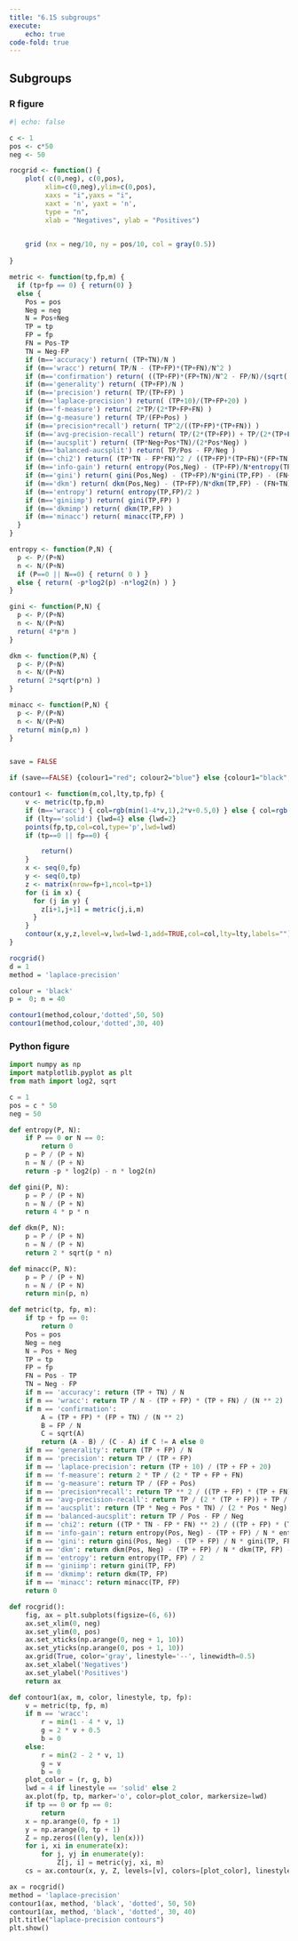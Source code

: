 ```yaml
---
title: "6.15 subgroups"
execute: 
    echo: true
code-fold: true
---
```



## Subgroups

### R figure

```r
#| echo: false

c <- 1 
pos <- c*50  
neg <- 50  

rocgrid <- function() {
	plot( c(0,neg), c(0,pos),
		 xlim=c(0,neg),ylim=c(0,pos),
		 xaxs = "i",yaxs = "i",
		 xaxt = 'n', yaxt = 'n',
		 type = "n",
		 xlab = "Negatives", ylab = "Positives")
	

	grid (nx = neg/10, ny = pos/10, col = gray(0.5))
	
}

metric <- function(tp,fp,m) {
  if (tp+fp == 0) { return(0) }
  else {
    Pos = pos
    Neg = neg
    N = Pos+Neg
    TP = tp
    FP = fp
    FN = Pos-TP
    TN = Neg-FP
    if (m=='accuracy') return( (TP+TN)/N ) 
    if (m=='wracc') return( TP/N - (TP+FP)*(TP+FN)/N^2 ) 
    if (m=='confirmation') return( ((TP+FP)*(FP+TN)/N^2 - FP/N)/(sqrt((TP+FP)*(FP+TN)/N^2) - (TP+FP)*(FP+TN)/N^2) ) 
    if (m=='generality') return( (TP+FP)/N ) 
    if (m=='precision') return( TP/(TP+FP) ) 
    if (m=='laplace-precision') return( (TP+10)/(TP+FP+20) ) 
    if (m=='f-measure') return( 2*TP/(2*TP+FP+FN) ) 
    if (m=='g-measure') return( TP/(FP+Pos) ) 
    if (m=='precision*recall') return( TP^2/((TP+FP)*(TP+FN)) ) 
    if (m=='avg-precision-recall') return( TP/(2*(TP+FP)) + TP/(2*(TP+FN)) ) 
    if (m=='aucsplit') return( (TP*Neg+Pos*TN)/(2*Pos*Neg) ) 
    if (m=='balanced-aucsplit') return( TP/Pos - FP/Neg ) 
    if (m=='chi2') return( (TP*TN - FP*FN)^2 / ((TP+FP)*(TP+FN)*(FP+TN)*(FN+TN)) ) 
    if (m=='info-gain') return( entropy(Pos,Neg) - (TP+FP)/N*entropy(TP,FP) - (FN+TN)/N*entropy(FN,TN) )
    if (m=='gini') return( gini(Pos,Neg) - (TP+FP)/N*gini(TP,FP) - (FN+TN)/N*gini(FN,TN) )
    if (m=='dkm') return( dkm(Pos,Neg) - (TP+FP)/N*dkm(TP,FP) - (FN+TN)/N*dkm(FN,TN) )
    if (m=='entropy') return( entropy(TP,FP)/2 )
    if (m=='giniimp') return( gini(TP,FP) )
    if (m=='dkmimp') return( dkm(TP,FP) )
    if (m=='minacc') return( minacc(TP,FP) )
  }
}

entropy <- function(P,N) {
  p <- P/(P+N)
  n <- N/(P+N)
  if (P==0 || N==0) { return( 0 ) }
  else { return( -p*log2(p) -n*log2(n) ) }
}

gini <- function(P,N) {
  p <- P/(P+N)
  n <- N/(P+N)
  return( 4*p*n )	
}

dkm <- function(P,N) {
  p <- P/(P+N)
  n <- N/(P+N)
  return( 2*sqrt(p*n) )	
}

minacc <- function(P,N) {
  p <- P/(P+N)
  n <- N/(P+N)
  return( min(p,n) )	
}


save = FALSE

if (save==FALSE) {colour1="red"; colour2="blue"} else {colour1="black"; colour2="black"}

contour1 <- function(m,col,lty,tp,fp) {
	v <- metric(tp,fp,m)
	if (m=='wracc') { col=rgb(min(1-4*v,1),2*v+0.5,0) } else { col=rgb(min(2-2*v,1),v,0) }
	if (lty=='solid') {lwd=4} else {lwd=2}
	points(fp,tp,col=col,type='p',lwd=lwd)
	if (tp==0 || fp==0) { 

		return() 
	}
	x <- seq(0,fp)
	y <- seq(0,tp)
	z <- matrix(nrow=fp+1,ncol=tp+1)
	for (i in x) {
	  for (j in y) {
		z[i+1,j+1] = metric(j,i,m)
	  }
	}
	contour(x,y,z,level=v,lwd=lwd-1,add=TRUE,col=col,lty=lty,labels="")
}

rocgrid()
d = 1
method = 'laplace-precision'	

colour = 'black'
p =  0; n = 40

contour1(method,colour,'dotted',50, 50)	
contour1(method,colour,'dotted',30, 40)	

```

### Python figure

```python

import numpy as np
import matplotlib.pyplot as plt
from math import log2, sqrt

c = 1
pos = c * 50
neg = 50

def entropy(P, N):
    if P == 0 or N == 0:
        return 0
    p = P / (P + N)
    n = N / (P + N)
    return -p * log2(p) - n * log2(n)

def gini(P, N):
    p = P / (P + N)
    n = N / (P + N)
    return 4 * p * n

def dkm(P, N):
    p = P / (P + N)
    n = N / (P + N)
    return 2 * sqrt(p * n)

def minacc(P, N):
    p = P / (P + N)
    n = N / (P + N)
    return min(p, n)

def metric(tp, fp, m):
    if tp + fp == 0:
        return 0
    Pos = pos
    Neg = neg
    N = Pos + Neg
    TP = tp
    FP = fp
    FN = Pos - TP
    TN = Neg - FP
    if m == 'accuracy': return (TP + TN) / N
    if m == 'wracc': return TP / N - (TP + FP) * (TP + FN) / (N ** 2)
    if m == 'confirmation':
        A = (TP + FP) * (FP + TN) / (N ** 2)
        B = FP / N
        C = sqrt(A)
        return (A - B) / (C - A) if C != A else 0
    if m == 'generality': return (TP + FP) / N
    if m == 'precision': return TP / (TP + FP)
    if m == 'laplace-precision': return (TP + 10) / (TP + FP + 20)
    if m == 'f-measure': return 2 * TP / (2 * TP + FP + FN)
    if m == 'g-measure': return TP / (FP + Pos)
    if m == 'precision*recall': return TP ** 2 / ((TP + FP) * (TP + FN))
    if m == 'avg-precision-recall': return TP / (2 * (TP + FP)) + TP / (2 * (TP + FN))
    if m == 'aucsplit': return (TP * Neg + Pos * TN) / (2 * Pos * Neg)
    if m == 'balanced-aucsplit': return TP / Pos - FP / Neg
    if m == 'chi2': return ((TP * TN - FP * FN) ** 2) / ((TP + FP) * (TP + FN) * (FP + TN) * (FN + TN))
    if m == 'info-gain': return entropy(Pos, Neg) - (TP + FP) / N * entropy(TP, FP) - (FN + TN) / N * entropy(FN, TN)
    if m == 'gini': return gini(Pos, Neg) - (TP + FP) / N * gini(TP, FP) - (FN + TN) / N * gini(FN, TN)
    if m == 'dkm': return dkm(Pos, Neg) - (TP + FP) / N * dkm(TP, FP) - (FN + TN) / N * dkm(FN, TN)
    if m == 'entropy': return entropy(TP, FP) / 2
    if m == 'giniimp': return gini(TP, FP)
    if m == 'dkmimp': return dkm(TP, FP)
    if m == 'minacc': return minacc(TP, FP)
    return 0

def rocgrid():
    fig, ax = plt.subplots(figsize=(6, 6))
    ax.set_xlim(0, neg)
    ax.set_ylim(0, pos)
    ax.set_xticks(np.arange(0, neg + 1, 10))
    ax.set_yticks(np.arange(0, pos + 1, 10))
    ax.grid(True, color='gray', linestyle='--', linewidth=0.5)
    ax.set_xlabel('Negatives')
    ax.set_ylabel('Positives')
    return ax

def contour1(ax, m, color, linestyle, tp, fp):
    v = metric(tp, fp, m)
    if m == 'wracc':
        r = min(1 - 4 * v, 1)
        g = 2 * v + 0.5
        b = 0
    else:
        r = min(2 - 2 * v, 1)
        g = v
        b = 0
    plot_color = (r, g, b)
    lwd = 4 if linestyle == 'solid' else 2
    ax.plot(fp, tp, marker='o', color=plot_color, markersize=lwd)
    if tp == 0 or fp == 0:
        return
    x = np.arange(0, fp + 1)
    y = np.arange(0, tp + 1)
    Z = np.zeros((len(y), len(x)))
    for i, xi in enumerate(x):
        for j, yj in enumerate(y):
            Z[j, i] = metric(yj, xi, m)
    cs = ax.contour(x, y, Z, levels=[v], colors=[plot_color], linestyles=linestyle, linewidths=lwd - 1)

ax = rocgrid()
method = 'laplace-precision'
contour1(ax, method, 'black', 'dotted', 50, 50)
contour1(ax, method, 'black', 'dotted', 30, 40)
plt.title("laplace-precision contours")
plt.show()


```